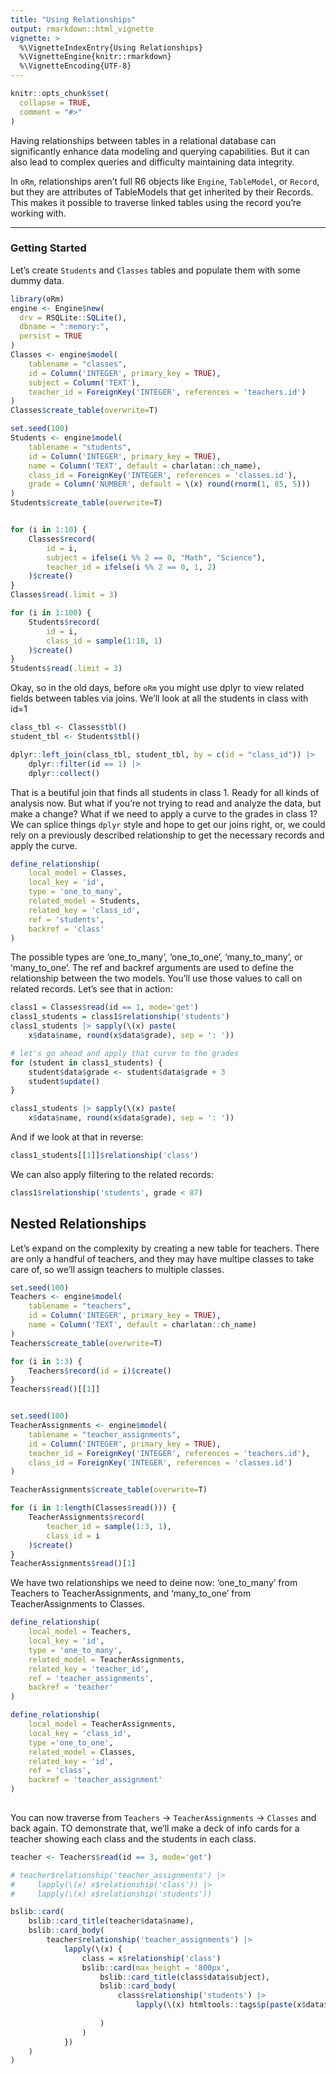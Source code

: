 ```yaml
---
title: "Using Relationships"
output: rmarkdown::html_vignette
vignette: >
  %\VignetteIndexEntry{Using Relationships}
  %\VignetteEngine{knitr::rmarkdown}
  %\VignetteEncoding{UTF-8}
---
```


```r
knitr::opts_chunk$set(
  collapse = TRUE,
  comment = "#>"
)
```


Having relationships between tables in a relational database can significantly enhance 
data modeling and querying capabilities. But it can also lead to complex queries and 
difficulty maintaining data integrity.

In `oRm`, relationships aren’t full R6 objects like `Engine`, `TableModel`, or `Record`, 
but they are attributes of TableModels that get inherited by their Records. This makes 
it possible to traverse linked tables using the record you're working with.

---

### Getting Started

Let’s create `Students` and `Classes` tables and populate them with some dummy data.

```r
library(oRm)
engine <- Engine$new(
  drv = RSQLite::SQLite(),
  dbname = ":memory:",
  persist = TRUE
)
Classes <- engine$model(
    tablename = "classes", 
    id = Column('INTEGER', primary_key = TRUE),
    subject = Column('TEXT'),
    teacher_id = ForeignKey('INTEGER', references = 'teachers.id')
)
Classes$create_table(overwrite=T)

set.seed(100)
Students <- engine$model(
    tablename = "students", 
    id = Column('INTEGER', primary_key = TRUE),
    name = Column('TEXT', default = charlatan::ch_name),
    class_id = ForeignKey('INTEGER', references = 'classes.id'),
    grade = Column('NUMBER', default = \(x) round(rnorm(1, 85, 5)))
)
Students$create_table(overwrite=T)


for (i in 1:10) {
    Classes$record(
        id = i, 
        subject = ifelse(i %% 2 == 0, "Math", "Science"),
        teacher_id = ifelse(i %% 2 == 0, 1, 2)
    )$create()
}
Classes$read(.limit = 3)

for (i in 1:100) {
    Students$record(
        id = i, 
        class_id = sample(1:10, 1)
    )$create()
}
Students$read(.limit = 3)

```


Okay, so in the old days, before `oRm` you might use dplyr to view related fields between tables via joins. We'll look at all the students in class with id=1


```r
class_tbl <- Classes$tbl()
student_tbl <- Students$tbl()

dplyr::left_join(class_tbl, student_tbl, by = c(id = "class_id")) |>
    dplyr::filter(id == 1) |>
    dplyr::collect()
```

That is a beutiful join that finds all students in class 1. Ready for all kinds of analysis now. But what if you're not trying to read and analyze the data, but make a change? What if we need to apply a curve to the grades in class 1? We can splice things `dplyr` style and hope to get our joins right, or, we could rely on a previously described relationship to get the necessary records and apply the curve.


```r
define_relationship(
    local_model = Classes, 
    local_key = 'id',
    type = 'one_to_many',
    related_model = Students, 
    related_key = 'class_id',
    ref = 'students',
    backref = 'class'
)
```

The possible types are 'one_to_many', 'one_to_one', 'many_to_many', or 'many_to_one'. The ref and backref arguments are used to define the relationship between the two models. You'll use those values to call on related records. Let's see that in action:

```r
class1 = Classes$read(id == 1, mode='get')
class1_students = class1$relationship('students')
class1_students |> sapply(\(x) paste(
    x$data$name, round(x$data$grade), sep = ': '))

# let's go ahead and apply that curve to the grades
for (student in class1_students) {
    student$data$grade <- student$data$grade + 3
    student$update()
}

class1_students |> sapply(\(x) paste(
    x$data$name, round(x$data$grade), sep = ': '))

```

And if we look at that in reverse:

```r
class1_students[[1]]$relationship('class')
```

We can also apply filtering to the related records:

```r
class1$relationship('students', grade < 87)
```

## Nested Relationships

Let's expand on the complexity by creating a new table for teachers. There are only a handful of teachers, and they may have multipe classes to take care of, so we'll assign teachers to multiple classes. 


```r
set.seed(100)
Teachers <- engine$model(
    tablename = "teachers", 
    id = Column('INTEGER', primary_key = TRUE),
    name = Column('TEXT', default = charlatan::ch_name)
)
Teachers$create_table(overwrite=T)

for (i in 1:3) {
    Teachers$record(id = i)$create()
}
Teachers$read()[[1]]


set.seed(100)
TeacherAssignments <- engine$model(
    tablename = "teacher_assignments", 
    id = Column('INTEGER', primary_key = TRUE),
    teacher_id = ForeignKey('INTEGER', references = 'teachers.id'),
    class_id = ForeignKey('INTEGER', references = 'classes.id')
)

TeacherAssignments$create_table(overwrite=T)

for (i in 1:length(Classes$read())) {
    TeacherAssignments$record(
        teacher_id = sample(1:3, 1),
        class_id = i
    )$create()
} 
TeacherAssignments$read()[1]

```

We have two relationships we need to deine now: 'one_to_many' from Teachers to TeacherAssignments, and 'many_to_one' from TeacherAssignments to Classes.


```r
define_relationship(
    local_model = Teachers, 
    local_key = 'id',
    type = 'one_to_many',
    related_model = TeacherAssignments,
    related_key = 'teacher_id',
    ref = 'teacher_assignments',
    backref = 'teacher'
)

define_relationship(
    local_model = TeacherAssignments, 
    local_key = 'class_id',
    type ='one_to_one',
    related_model = Classes,
    related_key = 'id',
    ref = 'class',
    backref = 'teacher_assignment'
)
    
```

You can now traverse from `Teachers` -> `TeacherAssignments` -> `Classes` and back again. TO demonstrate that, we'll make a deck of info cards for a teacher showing each class and the students in each class.


```r
teacher <- Teachers$read(id == 3, mode='get')

# teacher$relationship('teacher_assignments') |>
#     lapply(\(x) x$relationship('class')) |>
#     lapply(\(x) x$relationship('students'))

bslib::card(
    bslib::card_title(teacher$data$name),
    bslib::card_body(
        teacher$relationship('teacher_assignments') |>
            lapply(\(x) {
                class = x$relationship('class')
                bslib::card(max_height = '800px',
                    bslib::card_title(class$data$subject),
                    bslib::card_body(
                        class$relationship('students') |>
                            lapply(\(x) htmltools::tags$p(paste(x$data$name, round(x$data$grade))))
                    
                    )
                )
            })
    )
)
```